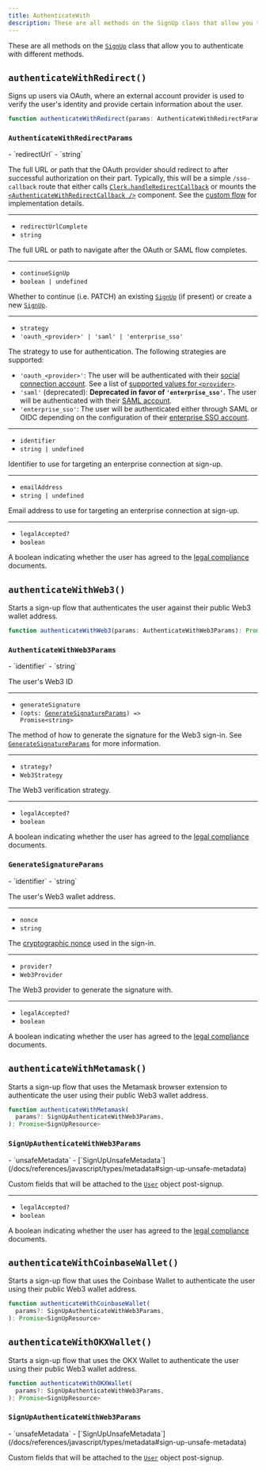 ```yaml
---
title: AuthenticateWith
description: These are all methods on the SignUp class that allow you to authenticate with different methods.
---
```


These are all methods on the [`SignUp`][signup-ref] class that allow you to authenticate with different methods.

## `authenticateWithRedirect()`

Signs up users via OAuth, where an external account provider is used to verify the user's identity and provide certain information about the user.

```typescript
function authenticateWithRedirect(params: AuthenticateWithRedirectParams): Promise<void>
```

### `AuthenticateWithRedirectParams`

<Properties>
  - `redirectUrl`
  - `string`

  The full URL or path that the OAuth provider should redirect to after successful authorization on their part. Typically, this will be a simple `/sso-callback` route that either calls [`Clerk.handleRedirectCallback`](/docs/references/javascript/clerk/handle-navigation#handle-redirect-callback) or mounts the [`<AuthenticateWithRedirectCallback />`](/docs/components/control/authenticate-with-callback) component. See the [custom flow](/docs/custom-flows/oauth-connections) for implementation details.

  ---

  - `redirectUrlComplete`
  - `string`

  The full URL or path to navigate after the OAuth or SAML flow completes.

  ---

  - `continueSignUp`
  - `boolean | undefined`

  Whether to continue (i.e. PATCH) an existing [`SignUp`][signup-ref] (if present) or create a new [`SignUp`][signup-ref].

  ---

  - `strategy`
  - `'oauth_<provider>' | 'saml' | 'enterprise_sso'`

  The strategy to use for authentication. The following strategies are supported:

  - `'oauth_<provider>'`: The user will be authenticated with their [social connection account](/docs/authentication/social-connections/overview). See a list of [supported values for `<provider>`](/docs/references/javascript/types/oauth#o-auth-provider).
  - `'saml'` (deprecated): **Deprecated in favor of `'enterprise_sso'`.** The user will be authenticated with their [SAML account](/docs/authentication/enterprise-connections/overview#saml).
  - `'enterprise_sso'`: The user will be authenticated either through SAML or OIDC depending on the configuration of their [enterprise SSO account](/docs/authentication/enterprise-connections/overview).

  ---

  - `identifier`
  - `string | undefined`

  Identifier to use for targeting an enterprise connection at sign-up.

  ---

  - `emailAddress`
  - `string | undefined`

  Email address to use for targeting an enterprise connection at sign-up.

  ---

  - `legalAccepted?`
  - `boolean`

  A boolean indicating whether the user has agreed to the [legal compliance](/docs/authentication/configuration/legal-compliance) documents.
</Properties>

## `authenticateWithWeb3()`

Starts a sign-up flow that authenticates the user against their public Web3 wallet address.

```typescript
function authenticateWithWeb3(params: AuthenticateWithWeb3Params): Promise<SignUpResource>
```

### `AuthenticateWithWeb3Params`

<Properties>
  - `identifier`
  - `string`

  The user's Web3 ID

  ---

  - `generateSignature`
  - <code>(opts: [GenerateSignatureParams](#generate-signature-params)) => Promise\<string></code>

  The method of how to generate the signature for the Web3 sign-in. See [`GenerateSignatureParams`](#generate-signature-params) for more information.

  ---

  - `strategy?`
  - `Web3Strategy`

  The Web3 verification strategy.

  ---

  - `legalAccepted?`
  - `boolean`

  A boolean indicating whether the user has agreed to the [legal compliance](/docs/authentication/configuration/legal-compliance) documents.
</Properties>

### `GenerateSignatureParams`

<Properties>
  - `identifier`
  - `string`

  The user's Web3 wallet address.

  ---

  - `nonce`
  - `string`

  The [cryptographic nonce](https://en.wikipedia.org/wiki/Cryptographic_nonce) used in the sign-in.

  ---

  - `provider?`
  - `Web3Provider`

  The Web3 provider to generate the signature with.

  ---

  - `legalAccepted?`
  - `boolean`

  A boolean indicating whether the user has agreed to the [legal compliance](/docs/authentication/configuration/legal-compliance) documents.
</Properties>

## `authenticateWithMetamask()`

Starts a sign-up flow that uses the Metamask browser extension to authenticate the user using their public Web3 wallet address.

```typescript
function authenticateWithMetamask(
  params?: SignUpAuthenticateWithWeb3Params,
): Promise<SignUpResource>
```

### `SignUpAuthenticateWithWeb3Params`

<Properties>
  - `unsafeMetadata`
  - [`SignUpUnsafeMetadata`](/docs/references/javascript/types/metadata#sign-up-unsafe-metadata)

  Custom fields that will be attached to the [`User`](/docs/references/javascript/user/user) object post-signup.

  ---

  - `legalAccepted?`
  - `boolean`

  A boolean indicating whether the user has agreed to the [legal compliance](/docs/authentication/configuration/legal-compliance) documents.
</Properties>

## `authenticateWithCoinbaseWallet()`

Starts a sign-up flow that uses the Coinbase Wallet to authenticate the user using their public Web3 wallet address.

```typescript
function authenticateWithCoinbaseWallet(
  params?: SignUpAuthenticateWithWeb3Params,
): Promise<SignUpResource>
```

## `authenticateWithOKXWallet()`

Starts a sign-up flow that uses the OKX Wallet to authenticate the user using their public Web3 wallet address.

```typescript
function authenticateWithOKXWallet(
  params?: SignUpAuthenticateWithWeb3Params,
): Promise<SignUpResource>
```

### `SignUpAuthenticateWithWeb3Params`

<Properties>
  - `unsafeMetadata`
  - [`SignUpUnsafeMetadata`](/docs/references/javascript/types/metadata#sign-up-unsafe-metadata)

  Custom fields that will be attached to the [`User`](/docs/references/javascript/user/user) object post-signup.
</Properties>

[signup-ref]: /docs/references/javascript/sign-up/sign-up
